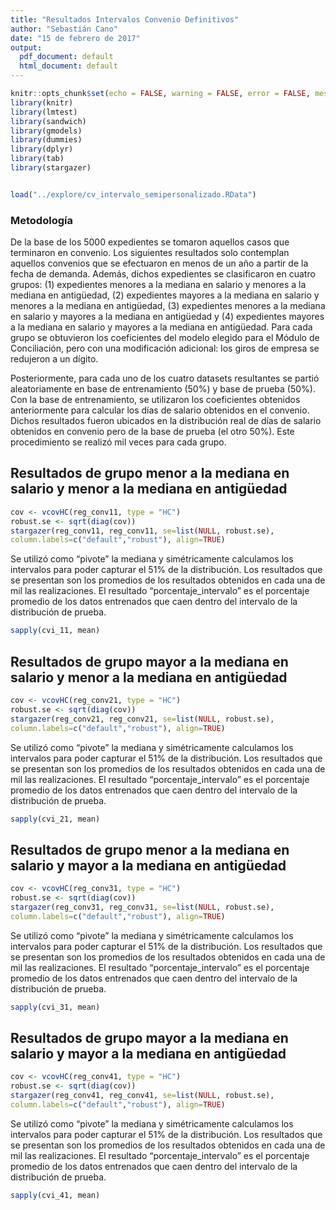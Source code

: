 ```yaml
---
title: "Resultados Intervalos Convenio Definitivos"
author: "Sebastián Cano"
date: "15 de febrero de 2017"
output:
  pdf_document: default
  html_document: default
---
```


```r
knitr::opts_chunk$set(echo = FALSE, warning = FALSE, error = FALSE, message = FALSE)
library(knitr)
library(lmtest)
library(sandwich)
library(gmodels)
library(dummies)
library(dplyr)
library(tab)
library(stargazer)


load("../explore/cv_intervalo_semipersonalizado.RData") 


```

### Metodología

De la base de los 5000 expedientes se tomaron aquellos casos que terminaron en convenio. Los siguientes resultados solo contemplan aquellos convenios que se efectuaron en menos de un año a partir de la fecha de demanda. Además, dichos expedientes se clasificaron en cuatro grupos: (1) expedientes menores a la mediana en salario y menores a la mediana en antigüedad, (2) expedientes mayores a la mediana en salario y menores a la mediana en antigüedad, (3) expedientes menores a la mediana en salario y mayores a la mediana en antigüedad y (4) expedientes mayores a la mediana en salario y mayores a la mediana en antigüedad. Para cada grupo se obtuvieron los coeficientes del modelo elegido para el Módulo de Conciliación, pero con una modificación adicional: los giros de empresa se redujeron a un dígito. 

Posteriormente, para cada uno de los cuatro datasets resultantes se partió aleatoriamente en base de entrenamiento (50%) y base de prueba (50%). Con la base de entrenamiento, se utilizaron los coeficientes obtenidos anteriormente para calcular los días de salario obtenidos en el convenio. Dichos resultados fueron ubicados en la distribución real de días de salario obtenidos en convenio pero de la base de prueba (el otro 50%). Este procedimiento se realizó mil veces para cada grupo. 

## Resultados de grupo menor a la mediana en salario y menor a la mediana en antigüedad

```r
cov <- vcovHC(reg_conv11, type = "HC")
robust.se <- sqrt(diag(cov))
stargazer(reg_conv11, reg_conv11, se=list(NULL, robust.se),
column.labels=c("default","robust"), align=TRUE)
```


Se utilizó como "pivote" la mediana y simétricamente calculamos los intervalos para poder capturar el 51% de la distribución. Los resultados que se presentan son los promedios de los resultados obtenidos en cada una de mil las realizaciones. El resultado "porcentaje_intervalo" es el porcentaje promedio de los datos entrenados que caen dentro del intervalo de la distribución de prueba. 
```r
sapply(cvi_11, mean)
```

## Resultados de grupo mayor a la mediana en salario y menor a la mediana en antigüedad
```r
cov <- vcovHC(reg_conv21, type = "HC")
robust.se <- sqrt(diag(cov))
stargazer(reg_conv21, reg_conv21, se=list(NULL, robust.se),
column.labels=c("default","robust"), align=TRUE)
```

Se utilizó como "pivote" la mediana y simétricamente calculamos los intervalos para poder capturar el 51% de la distribución. Los resultados que se presentan son los promedios de los resultados obtenidos en cada una de mil las realizaciones. El resultado "porcentaje_intervalo" es el porcentaje promedio de los datos entrenados que caen dentro del intervalo de la distribución de prueba. 
```r
sapply(cvi_21, mean)
```


## Resultados de grupo menor a la mediana en salario y mayor a la mediana en antigüedad
```r
cov <- vcovHC(reg_conv31, type = "HC")
robust.se <- sqrt(diag(cov))
stargazer(reg_conv31, reg_conv31, se=list(NULL, robust.se),
column.labels=c("default","robust"), align=TRUE)
```

Se utilizó como "pivote" la mediana y simétricamente calculamos los intervalos para poder capturar el 51% de la distribución. Los resultados que se presentan son los promedios de los resultados obtenidos en cada una de mil las realizaciones. El resultado "porcentaje_intervalo" es el porcentaje promedio de los datos entrenados que caen dentro del intervalo de la distribución de prueba. 
```r
sapply(cvi_31, mean)
```


## Resultados de grupo mayor a la mediana en salario y mayor a la mediana en antigüedad
```r
cov <- vcovHC(reg_conv41, type = "HC")
robust.se <- sqrt(diag(cov))
stargazer(reg_conv41, reg_conv41, se=list(NULL, robust.se),
column.labels=c("default","robust"), align=TRUE)
```


Se utilizó como "pivote" la mediana y simétricamente calculamos los intervalos para poder capturar el 51% de la distribución. Los resultados que se presentan son los promedios de los resultados obtenidos en cada una de mil las realizaciones. El resultado "porcentaje_intervalo" es el porcentaje promedio de los datos entrenados que caen dentro del intervalo de la distribución de prueba. 
```r
sapply(cvi_41, mean)
```